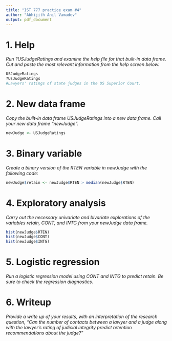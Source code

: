 ---
title: "IST 777 practice exam #4"
author: "Abhijith Anil Vamadev"
output: pdf_document
---

# 1.	Help

_Run ?USJudgeRatings and examine the help file for that built-in data frame. Cut and paste the most relevant information from the help screen below._

```{r}
USJudgeRatings
?UsJudgeRatings
#Lawyers' ratings of state judges in the US Superior Court.
```


# 2.	New data frame

_Copy the built-in data frame USJudgeRatings into a new data frame. Call your new data frame “newJudge”._

```{r}
newJudge <- USJudgeRatings
```


# 3.	Binary variable

_Create a binary version of the RTEN variable in newJudge with the following code:_

```{r }
newJudge$retain <- newJudge$RTEN > median(newJudge$RTEN)
```

# 4.	Exploratory analysis

_Carry out the necessary univariate and bivariate explorations of the variables retain, CONT, and INTG from your newJudge data frame._
```{r}
hist(newJudge$RTEN)
hist(newJudge$CONT)
hist(newJudge$INTG)
```



# 5.	Logistic regression

_Run a logistic regression model using CONT and INTG to predict retain. Be sure to check the regression diagnostics._


# 6.	Writeup

_Provide a write up of your results, with an interpretation of the research question, “Can the number of contacts between a lawyer and a judge along with the lawyer’s rating of judicial integrity predict retention recommendations about the judge?”_


